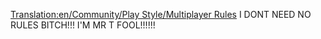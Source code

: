 [[Translation:en/Community/Play Style/Multiplayer Rules]]
I DONT NEED NO RULES BITCH!!!
I'M MR T FOOL!!!!!!
